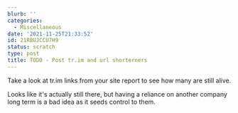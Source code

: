 ```yaml
---
blurb: ''
categories:
  - Miscellaneous
date: '2021-11-25T21:33:52'
id: 21RBUJCCU7H9
status: scratch
type: post
title: TODO - Post tr.im and url shorterners
---
```


Take a look at tr.im links from your site report to see how many are still alive. 

Looks like it's actually still there, but having a reliance on another company long term is a bad idea as it seeds control to them. 

